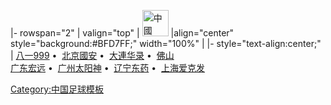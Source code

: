 <noinclude>{{fb start}}</noinclude>
{{fb inner start}}
|- rowspan="2"
| valign="top" | [[File:Flag of the People's Republic of China.svg|42px|中國]] 
|align="center" style="background:#BFD7FF;" width="100%" | {{Tnavbar-header|'''[[1993年中国足球甲A锦标赛|1993年]][[中國足球甲A聯賽]]'''|甲A1993}}
{{fb inner end}}
{{fb inner start}} 
|- style="text-align:center;"
|
[[八一足球俱乐部|八一999]]&nbsp;•&nbsp;
[[北京國安足球俱樂部|北京國安]]&nbsp;•&nbsp;
[[大连实德足球俱乐部|大連华录]]&nbsp;•&nbsp;
[[佛山佛斯弟足球俱樂部|佛山]]
<br>
[[广东宏远足球俱乐部|广东宏远]]&nbsp;•&nbsp;
[[广州医药足球俱樂部|广州太阳神]]&nbsp;•&nbsp;
[[辽宁足球俱樂部|辽宁东药]]&nbsp;•&nbsp;
[[上海申花足球俱樂部|上海爱克发]]
{{fb inner end}}<noinclude>
{{fb end}}
{{using fb}}
</noinclude>
<noinclude>[[Category:中国足球模板]]</noinclude>